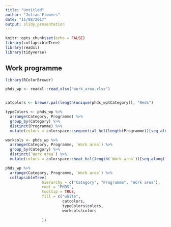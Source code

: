 ```yaml
---
title: "Untitled"
author: "Julian Flowers"
date: "11/08/2017"
output: slidy_presentation
---
```


```r
knitr::opts_chunk$set(echo = FALSE)
library(collapsibleTree)
library(readxl)
library(tidyverse)
```

## Work programme

```r
library(RColorBrewer)

phds_wp <- readxl::read_xlsx("work_area.xlsx")


catcolors <- brewer.pal(length(unique(phds_wp$Category)), "Reds")

typeColors <- phds_wp %>%
  arrange(Category, Programme) %>% 
  group_by(Category) %>%
  distinct(Programme) %>%
  mutate(colors = colorspace::sequential_hcl(length(Programme))[seq_along(Programme)])

workcols <- phds_wp %>%
  arrange(Category, Programme, `Work area`) %>% 
  group_by(Category) %>%
  distinct(`Work area`) %>%
  mutate(colors = colorspace::heat_hcl(length(`Work area`))[seq_along(`Work area`)])

phds_wp %>%
  arrange(Category, Programme, `Work area`) %>% 
  collapsibleTree( 
                hierarchy = c("Category", "Programme", "Work area"),
                root = "PHDS", 
                tooltip = TRUE, 
                fill = c("white",
                         catcolors,
                         typeColors$colors, 
                         workcols$colors
                        
                ))



```

